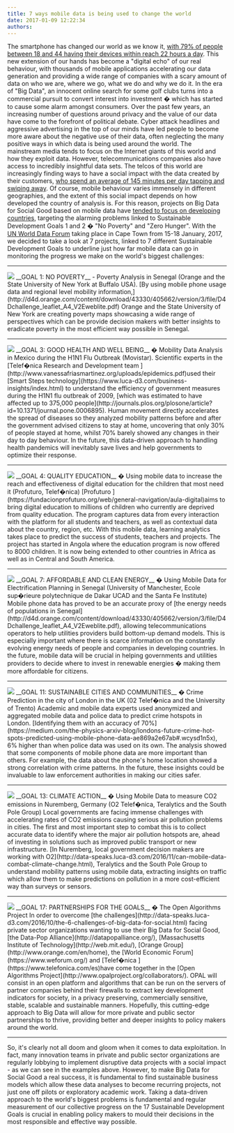 ---
title: 7 ways mobile data is being used to change the world
date: 2017-01-09 12:22:34
authors:
---

The smartphone has changed our world as we know it, [with 79% of people between 18 and 44 having their devices within reach 22 hours a day](http://www.adweek.com/socialtimes/smartphones/480485). This new extension of our hands has become a "digital echo" of our real behaviour, with thousands of mobile applications accelerating our data generation and providing a wide range of companies with a scary amount of data on who we are, where we go, what we do and why we do it.
In the era of "Big Data", an innocent online search for some golf clubs turns into a commercial pursuit to convert interest into investment � which has started to cause some alarm amongst consumers. Over the past few years, an increasing number of questions around privacy and the value of our data have come to the forefront of political debate. Cyber attack headlines and aggressive advertising in the top of our minds have led people to become more aware about the negative use of their data, often neglecting the many positive ways in which data is being used around the world.
The mainstream media tends to focus on the Internet giants of this world and how they exploit data. However, telecommunications companies also have access to incredibly insightful data sets. The telcos of this world are increasingly finding ways to have a social impact with the data created by their customers, [who spend an average of 145 minutes per day tapping and swiping away](https://blog.dscout.com/mobile-touches).
Of course, mobile behaviour varies immensely in different geographies, and the extent of this social impact depends on how developed the country of analysis is. For this reason, projects on Big Data for Social Good based on mobile data have [tended to focus on developing countries](http://unstats.un.org/unsd/trade/events/2015/abudhabi/presentations/day3/02/2b%20A-Using%20Big%20Data%20for%20the%20Sustainable%20Development%20Goals%2010222015.pdf), targeting the alarming problems linked to Sustainable Development Goals 1 and 2 � "No Poverty" and "Zero Hunger".
With the [UN World Data Forum](//undataforum.org) taking place in Cape Town from 15-18 January, 2017, we decided to take a look at 7 projects, linked to 7 different Sustainable Development Goals to underline just how far mobile data can go in monitoring the progress we make on the world's biggest challenges:

<hr />
<img src="https://unstats.un.org/sdgs/assets/img/sliders/goal1_menu_icon.jpg" />
__GOAL 1: NO POVERTY__ - Poverty Analysis in Senegal (Orange and the State University of New York at Buffalo USA).
[By using mobile phone usage data and regional level mobility information,](http://d4d.orange.com/content/download/43330/405662/version/3/file/D4Dchallenge_leaflet_A4_V2Eweblite.pdf) Orange and the State University of New York are creating poverty maps showcasing a wide range of perspectives which can be provide decision makers with better insights to eradicate poverty in the most efficient way possible in Senegal.<hr />
<img src="https://unstats.un.org/sdgs/assets/img/sliders/goal3_menu_icon.jpg" />
__GOAL 3: GOOD HEALTH AND WELL BEING__ � Mobility Data Analysis in Mexico during the H1N1 Flu Outbreak (Movistar).
Scientific experts in the [Telef�nica Research and Development team ](http://www.vanessafriasmartinez.org/uploads/epidemics.pdf)used their [Smart Steps technology](https://www.luca-d3.com/business-insights/index.html) to understand the efficiency of government measures during the H1N1 flu outbreak of 2009, [which was estimated to have affected up to 375,000 people](http://journals.plos.org/plosone/article?id=10.1371/journal.pone.0006895). Human movement directly accelerates the spread of diseases so they analyzed mobility patterns before and after the government advised citizens to stay at home, uncovering that only 30% of people stayed at home, whilst 70% barely showed any changes in their day to day behaviour. In the future, this data-driven approach to handling health pandemics will inevitably save lives and help governments to optimize their response.
<hr />
<img src="https://unstats.un.org/sdgs/assets/img/sliders/goal4_menu_icon.jpg" />
__GOAL 4: QUALITY EDUCATION__ � Using mobile data to increase the reach and effectiveness of digital education for the children that most need it (Profuturo, Telef�nica)
[Profuturo ](https://fundacionprofuturo.org/web/general-navigation/aula-digital)aims to bring digital education to millions of children who currently are deprived from quality education. The program captures data from every interaction with the platform for all students and teachers, as well as contextual data about the country, region, etc. With this mobile data, learning analytics takes place to predict the success of students, teachers and projects. The project has started in Angola where the education program is now offered to 8000 children. It is now being extended to other countries in Africa as well as in Central and South America.
<hr />
<img src="https://unstats.un.org/sdgs/assets/img/sliders/goal7_menu_icon.jpg" />
__GOAL 7: AFFORDABLE AND CLEAN ENERGY__ � Using Mobile Data for Electrification Planning in Senegal (University of Manchester, Ecole sup�rieure polytechnique de Dakar UCAD and the Santa Fe Institute)
Mobile phone data has proved to be an accurate proxy of [the energy needs of populations in Senegal](http://d4d.orange.com/content/download/43330/405662/version/3/file/D4Dchallenge_leaflet_A4_V2Eweblite.pdf), allowing telecommunications operators to help utilities providers build bottom-up demand models. This is especially important where there is scarce information on the constantly evolving energy needs of people and companies in developing countries. In the future, mobile data will be crucial in helping governments and utilities providers to decide where to invest in renewable energies � making them more affordable for citizens.
<hr />
<img src="https://unstats.un.org/sdgs/assets/img/sliders/goal11_menu_icon.jpg" />
__GOAL 11: SUSTAINABLE CITIES AND COMMUNITIES__ � Crime Prediction in the city of London in the UK (02 Telef�nica and the University of Trento)
Academic and mobile data experts used anonymized and aggregated mobile data and police data to predict crime hotspots in London. [Identifying them with an accuracy of 70%](https://medium.com/the-physics-arxiv-blog/londons-future-crime-hot-spots-predicted-using-mobile-phone-data-ae869a2e67ab#.wcysd1n5x), 6% higher than when police data was used on its own. The analysis showed that some components of mobile phone data are more important than others. For example, the data about the phone's home location showed a strong correlation with crime patterns. In the future, these insights could be invaluable to law enforcement authorities in making our cities safer.
<hr />
<div>
<div><img src="https://unstats.un.org/sdgs/assets/img/sliders/goal13_menu_icon.jpg" />
__GOAL 13: CLIMATE ACTION__ � Using Mobile Data to measure CO2 emissions in Nuremberg, Germany (O2 Telef�nica, Teralytics and the South Pole Group)
Local governments are facing immense challenges with accelerating rates of CO2 emissions causing serious air pollution problems in cities. The first and most important step to combat this is to collect accurate data to identify where the major air pollution hotspots are, ahead of investing in solutions such as improved public transport or new infrastructure. [In Nuremberg, local government decision makers are working with O2](http://data-speaks.luca-d3.com/2016/11/can-mobile-data-combat-climate-change.html), Teralytics and the South Pole Group to understand mobility patterns using mobile data, extracting insights on traffic which allow them to make predictions on pollution in a more cost-efficient way than surveys or sensors.
</div>
</div>
<hr />
<img src="https://unstats.un.org/sdgs/assets/img/sliders/goal17_menu_icon.jpg" />
__GOAL 17: PARTNERSHIPS FOR THE GOALS__ � The Open Algorithms Project
In order to overcome [the challenges](http://data-speaks.luca-d3.com/2016/10/the-6-challenges-of-big-data-for-social.html) facing private sector organizations wanting to use their Big Data for Social Good, [the Data-Pop Alliance](http://datapopalliance.org/), [Massachusetts Institute of Technology](http://web.mit.edu/), [Orange Group](http://www.orange.com/en/home), the [World Economic Forum](https://www.weforum.org/) and [Telef�nica ](https://www.telefonica.com/es)have come together in the [Open Algorithms Project](http://www.opalproject.org/collaborators/). OPAL will consist in an open platform and algorithms that can be run on the servers of partner companies behind their firewalls to extract key development indicators for society, in a privacy preserving, commercially sensitive, stable, scalable and sustainable manners. Hopefully, this cutting-edge approach to Big Data will allow for more private and public sector partnerships to thrive, providing better and deeper insights to policy makers around the world.
<hr />
So, it's clearly not all doom and gloom when it comes to data exploitation. In fact, many innovation teams in private and public sector organizations are regularly lobbying to implement disruptive data projects with a social impact - as we can see in the examples above. However, to make Big Data for Social Good a real success, it is fundamental to find sustainable business models which allow these data analyses to become recurring projects, not just one off pilots or exploratory academic work. Taking a data-driven approach to the world's biggest problems is fundamental and regular measurement of our collective progress on the 17 Sustainable Development Goals is crucial in enabling policy makers to mould their decisions in the most responsible and effective way possible.
